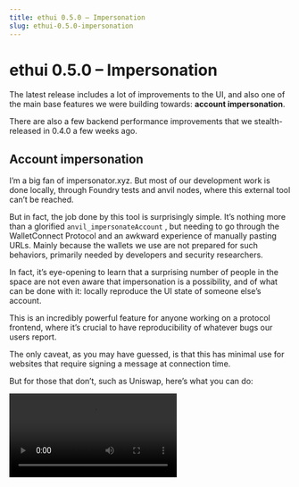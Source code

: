 ```yaml
---
title: ethui 0.5.0 – Impersonation
slug: ethui-0.5.0-impersonation
---
```



# ethui 0.5.0 – Impersonation

The latest release includes a lot of improvements to the UI, and also one of the main base features we were building towards: **account impersonation**.

There are also a few backend performance improvements that we stealth-released in 0.4.0 a few weeks ago.

<GithubEmbed url="https://github.com/iron-wallet/iron/releases/tag/v0.5.0)" />

## Account impersonation

I’m a big fan of impersonator.xyz. But most of our development work is done locally, through Foundry tests and anvil nodes, where this external tool can’t be reached.

But in fact, the job done by this tool is surprisingly simple. It’s nothing more than a glorified  `anvil_impersonateAccount` , but needing to go through the WalletConnect Protocol and an awkward experience of manually pasting URLs. Mainly because the wallets we use are not prepared for such behaviors, primarily needed by developers and security researchers.

In fact, it’s eye-opening to learn that a surprising number of people in the space are not even aware that impersonation is a possibility, and of what can be done with it: locally reproduce the UI state of someone else’s account.

This is an incredibly powerful feature for anyone working on a protocol frontend, where it’s crucial to have reproducibility of whatever bugs our users report.

The only caveat, as you may have guessed, is that this has minimal use for websites that require signing a message at connection time.

But for those that don’t, such as Uniswap, here’s what you can do:

<Video controls src={impersonator} />

## New logo

This was quietly released during the crazy EthCC week but is only now being made official, and broadly available in all components (extension icon, taskbar icon, and overall branding).

![](./new-logo.png)

## Revamped UI

Our lead front-end has been focused on providing as much of a desktop-native experience as possible. That includes improving on the UI itself and going through the slow & painful process of doing OS-level improvements.

The new sidebar makes for a much more compact and comfortable design. And those of you running macOS may notice some additional tweaks that make Iron feel increasingly more like a native macOS / Linux app rather than a website.

![newUi](./new-ui.png)

## Onboarding flow

If you now open the wallet for the first time, you’ll be greeted with a new onboarding flow, where you’ll have the opportunity to go through some basic settings that are crucial to know about, and were previously hidden away (unless you’ve been following all these posts)

This flow will still suffer more iterations in the future, and we hope this can help reduce the barrier to first getting started with the app.

## What’s next?

The impersonation feature is an important milestone, as it means we’re 50% done with our goal of providing the main features we showcased at [ETHGlobal Lisbon](https://ethglobal.com/showcase/prank-wallet-cgnb3). The second part (transaction simulation) will expand even more the possibilities of what you can do.

We also plan to be in [San Francisco with fellow ETH / Rust developers](https://rusteth.paradigm.xyz/), so hit us up if you’re there! We’d be happy to hear any constructive feedback, and get our product in as many developer hands as possible.
